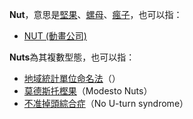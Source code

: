 '''Nut'''，意思是[[堅果|堅果]]、[[螺母|螺母]]、[[瘋子|瘋子]]，也可以指：
* [[NUT_(動畫公司)|NUT (動畫公司)]]

'''Nuts'''為其複數型態，也可以指：
* [[地域統計單位命名法|地域統計單位命名法]]（{{lang|fr|Nomenclature des unités territoriales statistiques}}）
* [[莫德斯托樫果|莫德斯托樫果]]（Modesto Nuts）
* [[不准掉頭綜合症|不准掉頭綜合症]]（No U-turn syndrome）

{{disambig|Cat=三字拉丁字母縮寫消歧義|N}}
